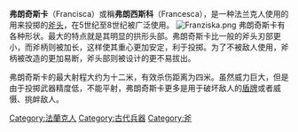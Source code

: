 {{expand|time=2015-08-19T02:12:35+00:00}}
{{unreferenced|time=2015-08-19T02:12:35+00:00}}
'''弗朗奇斯卡'''（Francisca）或稱'''弗朗西斯科'''（Francesca），是一种法兰克人使用的用来投掷的[[斧|斧头]]，在5世纪至8世纪被广泛使用。
[[File:Franziska.png|thumb]]
弗朗奇斯卡有各种形状。最大的特点就是其明显的拱形头部。弗朗奇斯卡比一般的斧头刃部更小，而斧柄则被加长，这样使其重心更加安定，利于投掷。为了不被敌人使用，斧柄被改造的更加易断，斧头部则被设计的更不易拔出。

弗朗奇斯卡的最大射程大约为十二米，有效杀伤距离为四米。虽然威力巨大，但是由于投掷武器精度低，不能平射，弗朗奇斯卡更多是用于破坏敌人的[[盾|盾牌]]或者威慑、挑衅敌人。

[[Category:法蘭克人|Category:法蘭克人]]
[[Category:古代兵器|Category:古代兵器]]
[[Category:斧|Category:斧]]